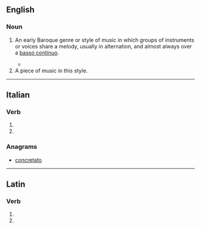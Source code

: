 ==English==
{{wikipedia}}

===Noun===
{{en-noun|~}}

# {{lb|en|music}} An early Baroque genre or style of music in which groups of instruments or voices share a melody, usually in alternation, and almost always over a [[basso continuo]].
#* {{quote-journal|lang=en|date=June 16, 2008|author=Anthony Tommasini|title=Can We Talk? Lively Musical Conversations, With a Contemporary Slant|work=New York Times|url=http://www.nytimes.com/2008/06/16/arts/music/16ense.html
|passage=Every piece chosen explored the concept of '''concertato''', the musical equivalent of a conversation in a lively, eclectic social setting: a boisterous pub, perhaps, as the program note suggested.}}
# A piece of music in this style.

----

==Italian==

===Verb===
{{it-pp|concertat}}

# {{past participle of|concertare|lang=it|nocat=1}}
# {{past participle of|concertarsi|lang=it|nocat=1}}

===Anagrams===
* [[concretato#Italian|concretato]]

----

==Latin==

===Verb===
{{la-verb-form|concertātō}}

# {{inflection of|concertō||2|s|futr|actv|impr|lang=la}}
# {{inflection of|concertō||3|s|futr|actv|impr|lang=la}}